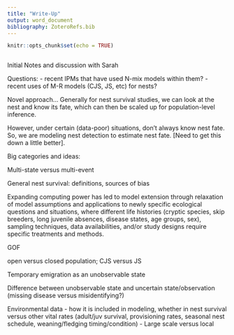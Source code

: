 ```yaml
---
title: "Write-Up"
output: word_document
bibliography: ZoteroRefs.bib
---
```


```r
knitr::opts_chunk$set(echo = TRUE)
```


```r

```

Initial Notes and discussion with Sarah

Questions: 
- recent IPMs that have used N-mix models within them?
- recent uses of M-R models (CJS, JS, etc) for nests? 

Novel approach...
Generally for nest survival studies, we can look at the nest and know its fate, which can then be scaled up for population-level inference.

However, under certain (data-poor) situations, don't always know nest fate. So, we are modeling nest detection to estimate nest fate. [Need to get this down a little better].

Big categories and ideas:

Multi-state versus multi-event

General nest survival: definitions, sources of bias

Expanding computing power has led to model extension through relaxation of model assumptions and applications to newly specific ecological questions and situations, where different life histories (cryptic species, skip breeders, long juvenile absences, disease states, age groups, sex), sampling techniques, data availabilities, and/or study designs require specific treatments and methods. 

GOF

open versus closed population; CJS versus JS

Temporary emigration as an unobservable state

Difference between unobservable state and uncertain state/observation (missing disease versus misidentifying?)

Environmental data - how it is included in modeling, whether in nest survival versus other vital rates (adult/juv survival, provisioning rates, seasonal nest schedule, weaning/fledging timing/condition)
- Large scale versus local

\begin{equation}
\begin{bmatrix}
1-\gamma_t\\ (\gamma_t)(1-\alpha_t)\\ \gamma_t*\alpha_t\\ 0\\
0\\ (1-\psiAB_t)\phiA_t\\ 1-\phiA_t\psiAB_t\\ 1-\phiA_t\\
0\\ 0\\ \phiB_t\\ 1-\phiB_t\\
0\\ 0\\ 0\\ 1
\end{bmatrix}
\end{equation}

\begin{equation}
\begin{bmatrix}
1-\gamma_t&\gamma_t)(1-\alpha_t)&\gamma_t*\alpha_t&0\\
0&(1-\psiAB_t)\phiA_t&1-\phiA_t\psiAB_t&1-\phiA_t\\
0&0&\phiB_t&1-\phiB_t\\
0&0&0&1
\end{bmatrix}
\end{equation}





